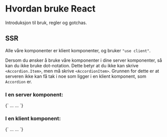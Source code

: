 

<Meta title='Bruk React' />

# Hvordan bruke React

Introduksjon til bruk, regler og gotchas.

## SSR

Alle våre komponenter er klient komponenter, og bruker `"use client"`.

Dersom du ønsker å bruke våre komponenter i dine server komponenter, så kan du ikke bruke dot-notation.
Dette betyr at du ikke kan skrive `<Accordion.Item>`, men må skrive `<AccordionItem>`. Grunnen for dette er at serveren ikke kan få tak i noe
som ligger i en klient komponent, som `Accordion` er.

### I en server komponent:

<CodeSnippet language='ts'>
{`

<Accordion>
  <AccordionItem>
    <AccordionHeader>...</AccordionHeader>
    <AccordionContent>...</AccordionContent>
  </AccordionItem>
</Accordion>
`}
</CodeSnippet>

### I en klient komponent:

<CodeSnippet language='ts'>
{`

<Accordion>
  <Accordion.Item>
    <Accordion.Header>...</Accordion.Header>
    <Accordion.Content>...</Accordion.Content>
  </Accordion.Item>
</Accordion>
`}
</CodeSnippet>
